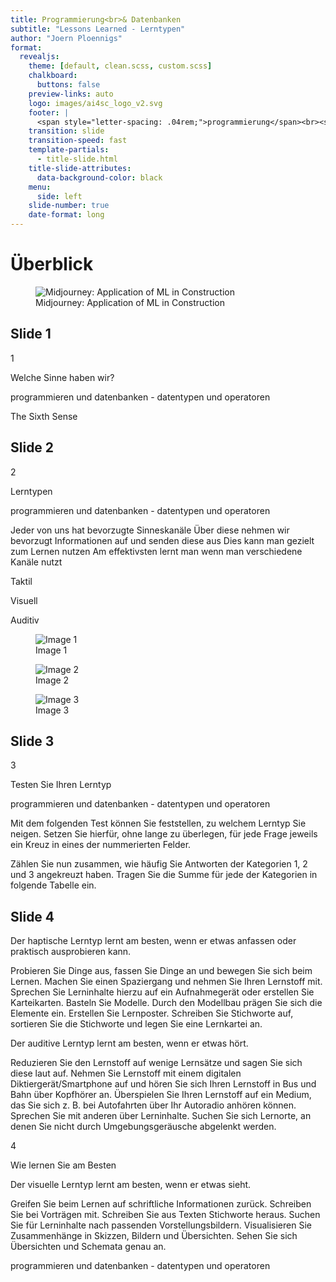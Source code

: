 ```yaml
---
title: Programmierung<br>& Datenbanken
subtitle: "Lessons Learned - Lerntypen"
author: "Joern Ploennigs"
format:
  revealjs:
    theme: [default, clean.scss, custom.scss]
    chalkboard: 
      buttons: false
    preview-links: auto
    logo: images/ai4sc_logo_v2.svg
    footer: |
      <span style="letter-spacing: .04rem;">programmierung</span><br><span style="letter-spacing: .0rem;">und datenbanken</span>
    transition: slide
    transition-speed: fast
    template-partials:
      - title-slide.html
    title-slide-attributes:
      data-background-color: black
    menu:
      side: left
    slide-number: true
    date-format: long
---
```


 
# Überblick {background="#333"}
<div class="midjourneyXX_frame">
![Midjourney: Application of ML in Construction](images/ueberblick/mj_application_of_machine_learning_in_construction.png){class="midjourneyXX"}
</div>



## Slide 1


1

Welche Sinne haben wir?

programmieren und datenbanken - datentypen und operatoren

The Sixth Sense

## Slide 2


2

Lerntypen

programmieren und datenbanken - datentypen und operatoren

Jeder von uns hat bevorzugte Sinneskanäle
Über diese nehmen wir bevorzugt Informationen auf und senden diese aus
Dies kann man gezielt zum Lernen nutzen
Am effektivsten lernt man wenn man verschiedene Kanäle nutzt

Taktil

Visuell

Auditiv

![Image 1](images/02x_Lerntypen/image_1.png)

![Image 2](images/02x_Lerntypen/image_2.png)

![Image 3](images/02x_Lerntypen/image_3.png)

## Slide 3


3

Testen Sie Ihren Lerntyp

programmieren und datenbanken - datentypen und operatoren

Mit dem folgenden Test können Sie feststellen, zu welchem Lerntyp Sie neigen. Setzen Sie hierfür, ohne lange zu überlegen, für jede Frage jeweils ein Kreuz in eines der nummerierten Felder.

Zählen Sie nun zusammen, wie häufig Sie Antworten der Kategorien 1, 2 und 3 angekreuzt haben. Tragen Sie die Summe für jede der Kategorien in folgende Tabelle ein.

## Slide 4


Der haptische Lerntyp lernt am besten, wenn er etwas anfassen oder praktisch ausprobieren kann. 

Probieren Sie Dinge aus, fassen Sie Dinge an und bewegen Sie sich beim Lernen. 
Machen Sie einen Spaziergang und nehmen Sie Ihren Lernstoff mit. Sprechen Sie Lerninhalte hierzu auf ein Aufnahmegerät oder erstellen Sie Karteikarten. 
Basteln Sie Modelle. Durch den Modellbau prägen Sie sich die Elemente ein.
Erstellen Sie Lernposter. 
Schreiben Sie Stichworte auf, sortieren Sie die Stichworte und legen Sie eine Lernkartei an.

Der auditive Lerntyp lernt am besten, wenn er etwas hört. 

Reduzieren Sie den Lernstoff auf wenige Lernsätze und sagen Sie sich diese laut auf. 
Nehmen Sie Lernstoff mit einem digitalen Diktiergerät/Smartphone auf und hören Sie sich Ihren Lernstoff in Bus und Bahn über Kopfhörer an. 
Überspielen Sie Ihren Lernstoff auf ein Medium, das Sie sich z. B. bei Autofahrten über Ihr Autoradio anhören können. 
Sprechen Sie mit anderen über Lerninhalte. 
Suchen Sie sich Lernorte, an denen Sie nicht durch Umgebungsgeräusche abgelenkt werden.

4

Wie lernen Sie am Besten

Der visuelle Lerntyp lernt am besten, wenn er etwas sieht.

Greifen Sie beim Lernen auf schriftliche Informationen zurück. 
Schreiben Sie bei Vorträgen mit. 
Schreiben Sie aus Texten Stichworte heraus. 
Suchen Sie für Lerninhalte nach passenden Vorstellungsbildern. 
Visualisieren Sie Zusammenhänge in Skizzen, Bildern und Übersichten. 
Sehen Sie sich Übersichten und Schemata genau an.

programmieren und datenbanken - datentypen und operatoren